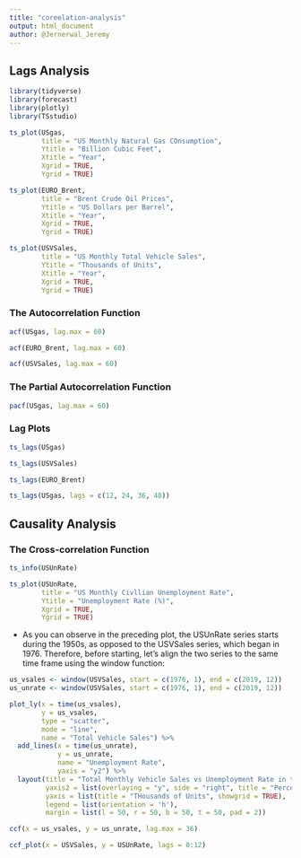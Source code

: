 ```yaml
---
title: "coreelation-analysis"
output: html_document
author: @Jernerwal_Jeremy
---
```


## Lags Analysis

```r
library(tidyverse)
library(forecast)
library(plotly)
library(TSstudio)
```

```r
ts_plot(USgas,
        title = "US Monthly Natural Gas COnsumption",
        Ytitle = "Billion Cubic Feet",
        Xtitle = "Year",
        Xgrid = TRUE,
        Ygrid = TRUE)
```

```r
ts_plot(EURO_Brent,
        title = "Brent Crude Oil Prices",
        Ytitle = "US Dollars per Barrel",
        Xtitle = "Year",
        Xgrid = TRUE,
        Ygrid = TRUE)
```

```r
ts_plot(USVSales,
        title = "US Monthly Total Vehicle Sales",
        Ytitle = "Thousands of Units",
        Xtitle = "Year",
        Xgrid = TRUE,
        Ygrid = TRUE)
```

### The Autocorrelation Function

```r
acf(USgas, lag.max = 60)
```

```r
acf(EURO_Brent, lag.max = 60)
```

```r
acf(USVSales, lag.max = 60)
```

### The Partial Autocorrelation Function

```r
pacf(USgas, lag.max = 60)
```

### Lag Plots

```r
ts_lags(USgas)
```

```r
ts_lags(USVSales)
```

```r
ts_lags(EURO_Brent)
```

```r
ts_lags(USgas, lags = c(12, 24, 36, 48))
```

## Causality Analysis

### The Cross-correlation Function

```r
ts_info(USUnRate)
```

```r
ts_plot(USUnRate,
        title = "US Monthly Civllian Unemployment Rate",
        Ytitle = "Unemployment Rate (%)",
        Xgrid = TRUE,
        Ygrid = TRUE)
```

-   As you can observe in the preceding plot, the USUnRate series starts during the 1950s, as opposed to the USVSales series, which began in 1976. Therefore, before starting, let's align the two series to the same time frame using the window function:

```r
us_vsales <- window(USVSales, start = c(1976, 1), end = c(2019, 12))
us_unrate <- window(USVSales, start = c(1976, 1), end = c(2019, 12))
```

```r
plot_ly(x = time(us_vsales),
        y = us_vsales,
        type = "scatter",
        mode = "line",
        name = "Total Vehicle Sales") %>%
  add_lines(x = time(us_unrate),
            y = us_unrate,
            name = "Unemployment Rate",
            yaxis = "y2") %>%
  layout(title = "Total Monthly Vehicle Sales vs Unemployment Rate in the US",
         yaxis2 = list(overlaying = "y", side = "right", title = "Percentage", showgrid = TRUE),
         yaxis = list(title = "THousands of Units", showgrid = TRUE),
         legend = list(orientation = 'h'),
         margin = list(l = 50, r = 50, b = 50, t = 50, pad = 2))
```

```r
ccf(x = us_vsales, y = us_unrate, lag.max = 36)
```

```r
ccf_plot(x = USVSales, y = USUnRate, lags = 0:12)
```
